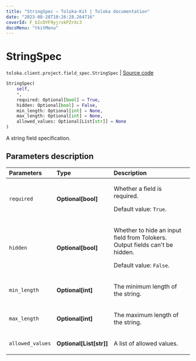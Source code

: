 ```yaml
---
title: "StringSpec — Toloka-Kit | Toloka documentation"
date: "2023-08-28T10:26:28.264716"
coverId: F_bIcOYF9yjrxkPZrXc3
docsMenu: "tkitMenu"
---
```


# StringSpec

`toloka.client.project.field_spec.StringSpec` | [Source code](https://github.com/Toloka/toloka-kit/blob/v1.2.1/src/client/project/field_spec.py#L70)

```python
StringSpec(
    self,
    *,
    required: Optional[bool] = True,
    hidden: Optional[bool] = False,
    min_length: Optional[int] = None,
    max_length: Optional[int] = None,
    allowed_values: Optional[List[str]] = None
)
```

A string field specification.

## Parameters description

| Parameters | Type | Description |
| :----------| :----| :-----------|
`required`|**Optional\[bool\]**|<p>Whether a field is required. </p><p>Default value: `True`.</p>
`hidden`|**Optional\[bool\]**|<p>Whether to hide an input field from Tolokers. Output fields can't be hidden. </p><p>Default value: `False`.</p>
`min_length`|**Optional\[int\]**|<p>The minimum length of the string.</p>
`max_length`|**Optional\[int\]**|<p>The maximum length of the string.</p>
`allowed_values`|**Optional\[List\[str\]\]**|<p>A list of allowed values.</p>